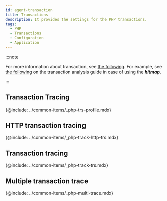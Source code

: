 ```yaml
---
id: agent-transaction
title: Transactions
description: It provides the settings for the PHP transactions.
tags:
  - PHP
  - Transactions
  - Configuration
  - Application
---
```


:::note

For more information about transaction, see [the following](track-transactions-intro). For example, see [the following](trs-view) on the transaction analysis guide in case of using the **_hitmap_**. 

:::

## Transaction Tracing

{@include: ../common-items/_php-trs-profile.mdx}  

## HTTP transaction tracing

{@include: ../common-items/_php-track-http-trs.mdx}  

## Transaction tracing

{@include: ../common-items/_php-track-trs.mdx}  

## Multiple transaction trace

{@include: ../common-items/_php-multi-trace.mdx}  
